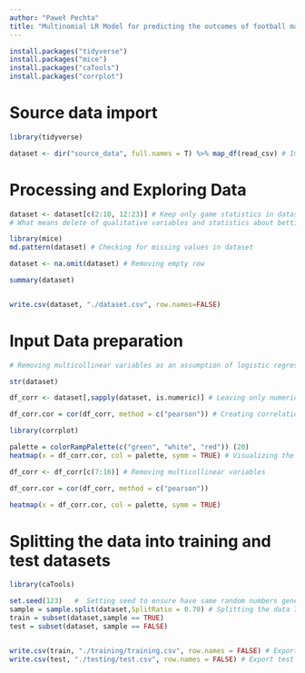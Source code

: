 ```yaml
---
author: "Paweł Pechta"
title: "Multinomial LR Model for predicting the outcomes of football matches"
---
```


```r
install.packages("tidyverse")
install.packages("mice")
install.packages("caTools")
install.packages("corrplot")
```


# Source data import


```r
library(tidyverse)

dataset <- dir("source_data", full.names = T) %>% map_df(read_csv) # Import of source data files about 2011/2012 - 2020/2021 seasons
```


# Processing and Exploring Data


```r
dataset <- dataset[c(2:10, 12:23)] # Keep only game statistics in dataset
# What means delete of qualitative variables and statistics about betting from source datasets 
```

```r
library(mice)
md.pattern(dataset) # Checking for missing values in dataset

dataset <- na.omit(dataset) # Removing empty row
```

```r
summary(dataset)


write.csv(dataset, "./dataset.csv", row.names=FALSE)
```


# Input Data preparation


```r
# Removing multicollinear variables as an assumption of logistic regression

str(dataset)

df_corr <- dataset[,sapply(dataset, is.numeric)] # Leaving only numeric type variables 

df_corr.cor = cor(df_corr, method = c("pearson")) # Creating correlation matrix

library(corrplot)

palette = colorRampPalette(c("green", "white", "red")) (20)
heatmap(x = df_corr.cor, col = palette, symm = TRUE) # Visualizing the correlation matrix
```

```r
df_corr <- df_corr[c(7:16)] # Removing multicollinear variables 

df_corr.cor = cor(df_corr, method = c("pearson"))

heatmap(x = df_corr.cor, col = palette, symm = TRUE)
```


# Splitting the data into training and test datasets


```r
library(caTools)

set.seed(123)   #  Setting seed to ensure have same random numbers generated
sample = sample.split(dataset,SplitRatio = 0.70) # Splitting the data 70:30 ratio into training and test set
train = subset(dataset,sample == TRUE) 
test = subset(dataset, sample == FALSE)


write.csv(train, "./training/training.csv", row.names = FALSE) # Export training dataframe to csv file
write.csv(test, "./testing/test.csv", row.names = FALSE) # Export test dataframe to csv file
```